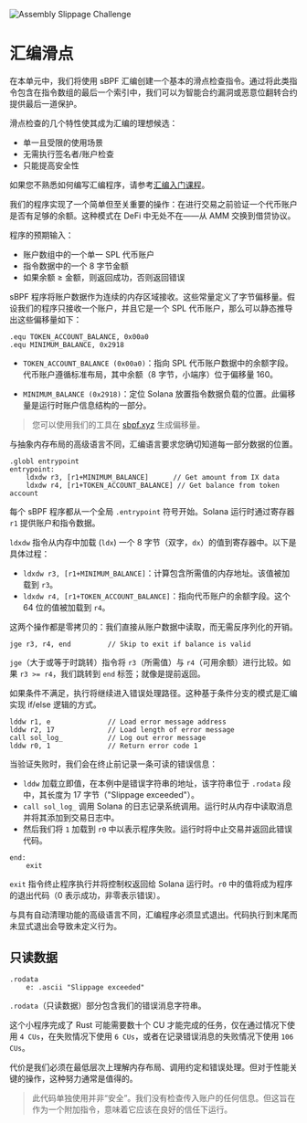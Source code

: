 
![Assembly Slippage Challenge](/graphics/challenge-banners/assembly-slippage.png)

# 汇编滑点

在本单元中，我们将使用 sBPF 汇编创建一个基本的滑点检查指令。通过将此类指令包含在指令数组的最后一个索引中，我们可以为智能合约漏洞或恶意位翻转合约提供最后一道保护。

滑点检查的几个特性使其成为汇编的理想候选：

- 单一且受限的使用场景
- 无需执行签名者/账户检查
- 只能提高安全性

如果您不熟悉如何编写汇编程序，请参考[汇编入门课程](/zh-CN/courses/introduction-to-assembly)。

<ArticleSection name="程序设计" id="program-design" level="h2" />

我们的程序实现了一个简单但至关重要的操作：在进行交易之前验证一个代币账户是否有足够的余额。这种模式在 DeFi 中无处不在——从 AMM 交换到借贷协议。

程序的预期输入：
- 账户数组中的一个单一 SPL 代币账户
- 指令数据中的一个 8 字节金额
- 如果余额 ≥ 金额，则返回成功，否则返回错误

<ArticleSection name="内存偏移" id="memory-offsets" level="h2" />

sBPF 程序将账户数据作为连续的内存区域接收。这些常量定义了字节偏移量。假设我们的程序只接收一个账户，并且它是一个 SPL 代币账户，那么可以静态推导出这些偏移量如下：

```sbpf
.equ TOKEN_ACCOUNT_BALANCE, 0x00a0
.equ MINIMUM_BALANCE, 0x2918
```

- `TOKEN_ACCOUNT_BALANCE (0x00a0)`：指向 SPL 代币账户数据中的余额字段。代币账户遵循标准布局，其中余额（8 字节，小端序）位于偏移量 160。

- `MINIMUM_BALANCE (0x2918)`：定位 Solana 放置指令数据负载的位置。此偏移量是运行时账户信息结构的一部分。

> 您可以使用我们的工具在 [sbpf.xyz](https://sbpf.xyz) 生成偏移量。

与抽象内存布局的高级语言不同，汇编语言要求您确切知道每一部分数据的位置。

<ArticleSection name="入口点和初始验证" id="entrypoint-and-validations" level="h2" />

```sbpf
.globl entrypoint
entrypoint:
    ldxdw r3, [r1+MINIMUM_BALANCE]      // Get amount from IX data
    ldxdw r4, [r1+TOKEN_ACCOUNT_BALANCE] // Get balance from token account
```

每个 sBPF 程序都从一个全局 `.entrypoint` 符号开始。Solana 运行时通过寄存器 `r1` 提供账户和指令数据。

`ldxdw` 指令从内存中加载 (`ldx`) 一个 8 字节（双字，`dx`）的值到寄存器中。以下是具体过程：
- `ldxdw r3, [r1+MINIMUM_BALANCE]`：计算包含所需值的内存地址。该值被加载到 `r3`。
- `ldxdw r4, [r1+TOKEN_ACCOUNT_BALANCE]`：指向代币账户的余额字段。这个 64 位的值被加载到 `r4`。

这两个操作都是零拷贝的：我们直接从账户数据中读取，而无需反序列化的开销。

<ArticleSection name="条件逻辑和分支" id="conditional-logic-and-branching" level="h2" />

```sbpf
jge r3, r4, end         // Skip to exit if balance is valid
```

`jge`（大于或等于时跳转）指令将 `r3`（所需值）与 `r4`（可用余额）进行比较。如果 `r3 >= r4`，我们跳转到 `end` 标签；就像是提前返回。

如果条件不满足，执行将继续进入错误处理路径。这种基于条件分支的模式是汇编实现 if/else 逻辑的方式。

<ArticleSection name="错误处理和日志记录" id="error-handling-and-logging" level="h2" />

```sbpf
lddw r1, e              // Load error message address
lddw r2, 17             // Load length of error message  
call sol_log_           // Log out error message
lddw r0, 1              // Return error code 1
```

当验证失败时，我们会在终止前记录一条可读的错误信息：
- `lddw` 加载立即值，在本例中是错误字符串的地址，该字符串位于 `.rodata` 段中，其长度为 17 字节（"Slippage exceeded"）。
- `call sol_log_` 调用 Solana 的日志记录系统调用。运行时从内存中读取消息并将其添加到交易日志中。
- 然后我们将 `1` 加载到 `r0` 中以表示程序失败。运行时将中止交易并返回此错误代码。

<ArticleSection name="程序终止" id="program-termination" level="h2" />

```sbpf
end:
    exit
```

`exit` 指令终止程序执行并将控制权返回给 Solana 运行时。`r0` 中的值将成为程序的退出代码（0 表示成功，非零表示错误）。

与具有自动清理功能的高级语言不同，汇编程序必须显式退出。代码执行到末尾而未显式退出会导致未定义行为。

## 只读数据

```sbpf
.rodata
    e: .ascii "Slippage exceeded"
```

`.rodata`（只读数据）部分包含我们的错误消息字符串。

<ArticleSection name="结论" id="conclusion" level="h2" />
  
这个小程序完成了 Rust 可能需要数十个 CU 才能完成的任务，仅在通过情况下使用 `4 CUs`，在失败情况下使用 `6 CUs`，或者在记录错误消息的失败情况下使用 `106 CUs`。

代价是我们必须在最低层次上理解内存布局、调用约定和错误处理。但对于性能关键的操作，这种努力通常是值得的。

> 此代码单独使用并非“安全”。我们没有检查传入账户的任何信息。但这旨在作为一个附加指令，意味着它应该在良好的信任下运行。
